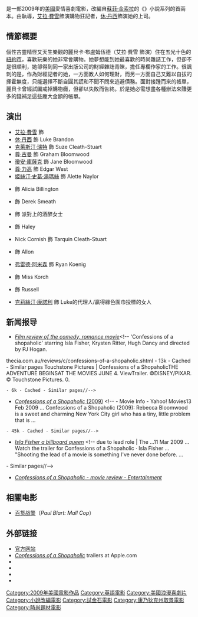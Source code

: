 {{noteTA
|T=zh-hk:潮拜購物狂; zh-tw:購物狂的異想世界; zh-cn:一个购物狂的自白;
|G1=Show
|G2=Movie
}}
{{Infobox Film
| name           = 潮拜購物狂
| original_name  = ''Confessions of a Shopaholic''
| image          = Confessions of a Shopaholic.jpg
| image_size     = 
| caption        = 
| director       = {{tsl|en|P. J. Hogan|保羅·约翰·霍根}}
| producer       = [[謝利·畢咸瑪|謝利·畢咸瑪]]
| writer         = {{link-en|蒂姆·佛斯|Tim Firth}}<br />{{link-en|特拉西·傑克遜|Tracey Jackson}}
| based_on       = 《''{{link-en|Shopaholic (novels)|Shopaholic (novels)|Shopaholic}}''》<br />作者：[[蘇菲·金索拉|蘇菲·金索拉]]
| starring       = [[艾拉·費雪|艾拉·費雪]]<br />[[休·丹西|休·丹西]]<br />[[克萊斯汀·瑞特|克萊斯汀·瑞特]]<br />[[尊·古曼|尊·古曼]]<br />[[瓊安·庫薩克|瓊安·庫薩克]]<br />[[尊·力高|尊·力高]]<br />{{link-en|蕾絲莉·畢柏|Leslie Bibb}}<br />{{link-en|茱莉·哈格提|Julie Hagerty}}
| music          = [[占士·紐頓·侯活|占士·紐頓·侯活]]
| cinematography = Jo Willems
| editing        = [[威廉·戈登伯格|威廉·戈登伯格]]
| production_company = [[試金石影業|試金石影業]]<br />Jerry Bruckheimer Films
| distributor    = [[華特迪士尼工作室電影|華特迪士尼工作室電影]]
| released       = （美国）2009年2月13日<br />（台湾）2009年2月27日<br />（香港）2009年3月26日
| runtime        = 104分鐘
| country        = [[美國電影|美國]]
| language       = [[英語|英語]]
| budget         = $55,000,000
| gross          = $108,300,000
| website        = 
| amg_id         = 
| imdb_id        = 
| cn_name        = 一个购物狂的自白
| hk_name        = 潮拜購物狂
| tw_name        = 購物狂的異想世界
}}
{{作品名稱|name=''Confessions of a Shopaholic''|hk=潮拜購物狂|tw=購物狂的異想世界|cn=一个购物狂的自白}}是一部2009年的[[美國電影|美國]]愛情喜劇電影，改編自[[蘇菲·金索拉|蘇菲·金索拉]]的《''{{link-en|Shopaholic (novels)|Shopaholic (novels)|Shopaholic}}''》小說系列的首兩本。由{{tsl|en|P. J. Hogan|保羅·约翰·霍根}}執導，[[艾拉·費雪|艾拉·費雪]]飾演購物狂記者，[[休·丹西|休·丹西]]飾演她的上司。

== 情節概要 ==
個性古靈精怪又天生樂觀的麗貝卡‧布盧姆伍德（艾拉·費雪 飾演）住在五光十色的[[紐約市|紐約市]]，喜歡玩樂的她非常會購物。她夢想能到她最喜歡的時尚雜誌工作，但卻不是很順利，她卻得到同一家出版公司的財經雜誌青睞，擔任專欄作家的工作。很諷刺的是，作為財經記者的她，一方面教人如何理財，而另一方面自己又難以自拔的揮霍無度，只能選擇不斷自圓其謊和不聞不問來逃避債務。面對接踵而來的帳單，麗貝卡曾經試圖戒掉購物癮，但卻以失敗而告終。於是她必需想盡各種辦法來賺更多的錢補足這些龐大金額的帳單。

== 演出 ==
*[[艾拉·費雪|艾拉·費雪]] 飾 {{link-en|Becky Bloomwood|Becky Bloomwood|Rebecca Bloomwood}}
*[[休·丹西|休·丹西]] 飾 Luke Brandon 
*[[克萊斯汀·瑞特|克萊斯汀·瑞特]] 飾 Suze Cleath-Stuart
*[[尊·古曼|尊·古曼]] 飾 Graham Bloomwood 
*[[瓊安·庫薩克|瓊安·庫薩克]] 飾 Jane Bloomwood 
*[[尊·力高|尊·力高]] 飾 Edgar West 
*[[姬絲汀·史葛·湯瑪絲|姬絲汀·史葛·湯瑪絲]] 飾 Alette Naylor 
*{{link-en|蕾絲莉·畢柏|Leslie Bibb}} 飾 Alicia Billington 
*{{link-en|勞勃·斯坦頓|Robert Stanton (actor)}} 飾 Derek Smeath
*{{link-en|李安·瑞德葛夫|Lynn Redgrave}} 飾 派對上的酒醉女士
*{{link-en|茱莉·哈格提|Julie Hagerty}} 飾 Haley 
*Nick Cornish 飾 Tarquin Cleath-Stuart
*{{link-en|史蒂芬·瓜里諾|Stephen Guarino}} 飾 Allon
*[[弗雷德·阿米森|弗雷德·阿米森]] 飾 Ryan Koenig
*{{link-en|溫蒂·馬利克|Wendie Malick}} 飾 Miss Korch
*{{link-en|麥可·潘恩斯|Michael Panes}} 飾 Russell
*[[克莉絲汀·康諾利|克莉絲汀·康諾利]] 飾 Luke的代理人/贏得綠色圍巾投標的女人

== 新闻报导 ==
<!--Search ResultsYouTube - Confessions of a Shopaholic movie trailerThe official movie trailer for "Confessions of a Shopaholic," based on the bestselling novel by Sophie Kinsella and starring Isla Fisher as Becky B...
www.youtube.com/watch?v=jml_MOEPA-s - 103k - Cached - Similar pages
Confessions of a shopaholic - PJ Hogan, Isla Fisher, Krysten ...-->
* [https://web.archive.org/web/20090423044507/http://www.shopaholicmovie.com.au/ ''Film review of the comedy, romance movie'']<!-- 'Confessions of a shopaholic' starring Isla Fisher, Krysten Ritter, Hugh Dancy and directed by PJ Hogan.
thecia.com.au/reviews/c/confessions-of-a-shopaholic.shtml - 13k - Cached - Similar pages
Touchstone Pictures | Confessions of a ShopaholicTHE ADVENTURE BEGINSAT THE MOVIES JUNE 4. ViewTrailer. ©DISNEY/PIXAR. © Touchstone Pictures. 0.
 - 6k - Cached - Similar pages//-->
* [http://movies.yahoo.com/movie/1809973783/info ''Confessions of a Shopaholic'' (2009)] {{Wayback|url=http://movies.yahoo.com/movie/1809973783/info |date=20101204231904 }}<!-- - Movie Info - Yahoo! Movies13 Feb 2009 ... Confessions of a Shopaholic (2009): Rebecca Bloomwood is a sweet and charming New York City girl who has a tiny, little problem that is ...
 - 45k - Cached - Similar pages//-->
* [http://www.news.com.au/couriermail/story/0,23739,25170971-5003420,00.html  ''Isla Fisher a <!--reluctant--> billboard queen''] {{Wayback|url=http://www.news.com.au/couriermail/story/0,23739,25170971-5003420,00.html |date=20090314082456 }}<!-- due to lead role | The ...11 Mar 2009 ... Watch the trailer for Confessions of a Shopaholic · Isla Fisher ... "Shooting the lead of a movie is something I've never done before. ...
- Similar pages//-->
* [http://www.thevine.com.au/entertainment/reviews/confessions-of-a-shopaholic-_-movie-review ''Confessions of a Shopaholic - movie review - Entertainment '']{{dead link|date=2018年4月 |bot=InternetArchiveBot |fix-attempted=yes }}

== 相關电影 ==
* [[百货战警|百货战警]]（''Paul Blart: Mall Cop''）

== 外部链接 ==
*[https://web.archive.org/web/20090626235719/http://www.bluefly.com/media/promotions/flash/shopaholic/main/shopaholic.html 官方网站]
*[http://www.apple.com/trailers/touchstone/confessionsofashopaholic/ ''Confessions of a Shopaholic''] {{Wayback|url=http://www.apple.com/trailers/touchstone/confessionsofashopaholic/ |date=20100110225358 }} trailers at Apple.com
*{{imdb title|1093908}}
*{{amg movie|id=1:418307|title=購物狂的異想世界}}
*{{metacritic film|id=shopaholic|title=購物狂的異想世界}}
*{{mojo title|id=confessionsofashopaholic|title=購物狂的異想世界}}

{{DEFAULTSORT:Confessions of a Shopaholic}}
[[Category:2009年美國電影作品|Category:2009年美國電影作品]]
[[Category:英語電影|Category:英語電影]]
[[Category:美國浪漫喜劇片|Category:美國浪漫喜劇片]]
[[Category:小說改編電影|Category:小說改編電影]]
[[Category:試金石電影|Category:試金石電影]]
[[Category:康乃狄克州取景電影|Category:康乃狄克州取景電影]]
[[Category:時尚題材電影|Category:時尚題材電影]]